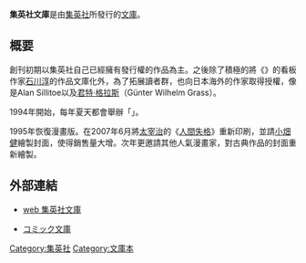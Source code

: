 {{文學}}
'''集英社文庫'''是由[[集英社|集英社]]所發行的[[文庫|文庫]]。

== 概要 ==
創刊初期以集英社自己已經擁有發行權的作品為主。之後除了積極的將《{{lang|ja|すばる}}》的看板作家[[石川淳|石川淳]]的作品文庫化外，為了拓展讀者群，也向日本海外的作家取得授權，像是Alan Sillitoe以及[[君特·格拉斯|君特·格拉斯]]（Günter Wilhelm Grass）。

1994年開始，每年夏天都會舉辦「{{lang|ja|ナツイチ・キャンペーン}}」。

1995年恢復漫畫版。在2007年6月將[[太宰治|太宰治]]的《[[人間失格|人間失格]]》重新印刷，並請[[小畑健|小畑健]]繪製封面，使得銷售量大增。次年更邀請其他人氣漫畫家，對古典作品的封面重新繪製。

== 外部連結 ==
* {{ja}} [http://bunko.shueisha.co.jp/ web 集英社文庫] {{Wayback|url=http://bunko.shueisha.co.jp/ |date=20030622151452 }}
* {{ja}} [http://comic-bunko.shueisha.co.jp/ コミック文庫] {{Wayback|url=http://comic-bunko.shueisha.co.jp/ |date=20210427092808 }}

{{集英社}}

[[Category:集英社|Category:集英社]]
[[Category:文庫本|Category:文庫本]]

{{Lit-stub}}
